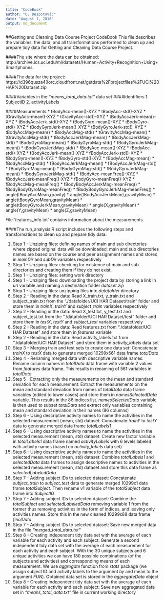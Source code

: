 ```yaml
---
title: "CodeBook"
author: "O. Despotovic"
date: "August 1, 2016"
output: md_document
---
```


##Getting and Cleaning Data Course Project CodeBook
This file describes the variables, the data, and all transformations performed to clean up and prepare tidy data for Getting and Cleaning Data Course Project.

####The site where the data can be obtained:
http://archive.ics.uci.edu/ml/datasets/Human+Activity+Recognition+Using+Smartphones

####The data for the project:
https://d396qusza40orc.cloudfront.net/getdata%2Fprojectfiles%2FUCI%20HAR%20Dataset.zip

####Variables in the *"means_total_data.txt"* data set
####Identifiers
1. SubjectID
2. activityLabels

####Measurements
* tBodyAcc-mean()-XYZ
* tBodyAcc-std()-XYZ
* tGravityAcc-mean()-XYZ
* tGravityAcc-std()-XYZ
* tBodyAccJerk-mean()-XYZ
* tBodyAccJerk-std()-XYZ
* tBodyGyro-mean()-XYZ
* tBodyGyro-std()-XYZ
* tBodyGyroJerk-mean()-XYZ
* tBodyGyroJerk-std()-XYZ
* tBodyAccMag-mean()
* tBodyAccMag-std()
* tGravityAccMag-mean()
* tGravityAccMag-std()
* tBodyAccJerkMag-mean()
* tBodyAccJerkMag-std()
* tBodyGyroMag-mean()
* tBodyGyroMag-std()
* tBodyGyroJerkMag-mean()
* tBodyGyroJerkMag-std()
* fBodyAcc-mean()-XYZ
* fBodyAcc-std()-XYZ
* fBodyAccJerk-mean()-XYZ
* fBodyAccJerk-std()-XYZ
* fBodyGyro-mean()-XYZ
* fBodyGyro-std()-XYZ
* fBodyAccMag-mean()
* fBodyAccMag-std()
* fBodyAccJerkMag-mean()
* fBodyAccJerkMag-std()
* fBodyGyroMag-mean()
* fBodyGyroMag-std()
* fBodyGyroJerkMag-mean()
* fBodyGyroJerkMag-std()
* fBodyAcc-meanFreq()-XYZ
* fBodyAccJerk-meanFreq()-XYZ
* fBodyGyro-meanFreq()-XYZ
* fBodyAccMag-meanFreq()
* fBodyBodyAccJerkMag-meanFreq()
* fBodyBodyGyroMag-meanFreq()
* fBodyBodyGyroJerkMag-meanFreq()
* angle(tBodyAccMean,gravity)
* angle(tBodyAccJerkMean),gravityMean)
* angle(tBodyGyroMean,gravityMean)
* angle(tBodyGyroJerkMean,gravityMean)
* angle(X,gravityMean)
* angle(Y,gravityMean)
* angle(Z,gravityMean)

File 'features_info.txt' contains information about the measurements.


####The run_analysis.R script includes the following steps and transformations to clean up and prepare tidy data:

1. Step 1 - Unziping files: defining names of main and sub directories where zipped original data will be downloaded; main and sub directories names are based on the course and peer assignment names and stored in *mainDir* and *subDir* variables respectively 
2. Step 1 - Unziping files: checking for existence of main and sub directories and creating them if they do not exist
3. Step 1 - Unziping files: setting work directory
4. Step 1 - Unziping files: downloading the project data by storing a link in *url* variable and naming a destination folder *dataset.zip* 
5. Step 1 - Unziping files: unzipping files into *datafolder* directory
6. Step 2 - Reading in the data: Read X_train.txt, y_train.txt and subject_train.txt from the "./datafolder/UCI HAR Dataset/train" folder and store them in *trainX*, *trainY* and *subject_train* variables respectively
7. Step 2 - Reading in the data: Read X_test.txt, y_test.txt and subject_test.txt from the "./datafolder/UCI HAR Dataset/test" folder and store them in *testX*, *testY* and *subject_test* variables respectively
8. Step 2 - Reading in the data: Read features.txt from "./datafolder/UCI HAR Dataset" and store them in *features* variable
9. Step 2 - Reading in the data: Read activity_labels.txt from "./datafolder/UCI HAR Dataset" and store them in *activity_labels* data set
10. Step 3 - Merging train and test sets to create one data set: Concatenate *trainX* to *testX* data to generate merged 10299x561 data frame *totalData*
11. Step 4 - Renaming merged data with descriptive variable names: Rename column names in *totalData* data frame with variable 2 values from *features* data frame. This results in renaming of 561 variables in *totalData*
12. Step 5 - Extracting only the measurements on the mean and standard deviation for each measurement: Extract the measurements on the mean and standard deviation from names of *totalData* data frame variables (edited to lower cases) and store them in *namesSelectedData* variable. This results in the 86 indices list. *namesSelectedData* variable is then used to subset *totalData* and extract only variables containing mean and standard deviation in their names (86 columns)
13. Step 6 - Using descriptive activity names to name the activities in the selected measurement (mean, std) dataset: Concatenate *trainY* to *testY* data to generate merged data frame *totalLabels1*
14. Step 6 - Using descriptive activity names to name the activities in the selected measurement (mean, std) dataset: Create new factor variable in *totalLabels1* data frame named *activityLabels* with 6 levels labeled with activity names (based on *activity_labels* data set)
15. Step 6 - Using descriptive activity names to name the activities in the selected measurement (mean, std) dataset: Combine *totalLabels1* and *selectedData* data frames to assign descriptive names to activities in the selected measurement (mean, std) dataset and store this data frame as *selectedLabeledData*
16. Step 7 - Adding subject IDs to selected dataset: Concatenate *subject_train* to *subject_test* data to generate merged 10299x1 data frame *totalSubject*. Then rename v1 variable of the *totalSubject* data frame into *SubjectID*
17. Step 7 - Adding subject IDs to selected dataset: Combine the *totalSubject* and *selectedLabeledData* removing variable 1 from the former thus removing activities in the form of indices, and leaving only activities names. Store this in the new cleaned 10299x88 data frame *finalData*
18. Step 7 - Adding subject IDs to selected dataset: Save new merged data in the file *"merged_total_data.txt"*
19. Step 8 - Creating independent tidy data set with the average of each variable for each activity and each subject: Generate a second independent tidy data set with the average of each measurement for each activity and each subject. With the 30 unique subjects and 6 unique activities we can have 180 possible combinations (of the subjects and activities) and corresponding means of each measurement. We use *aggregate* function from *stats* package (we assign subject ID and activity labels to the argument *by* and mean to the argument *FUN*).  Obtained data set is stored in the *aggregateData* object
20. Step 8 - Creating independent tidy data set with the average of each variable for each activity and each subject: Save new aggregated data set in  *"means_total_data.txt"* file in current working directory
